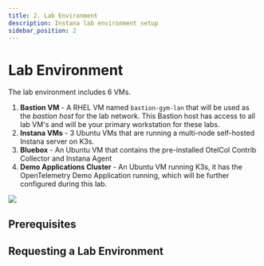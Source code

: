 ```yaml
---
title: 2. Lab Environment
description: Instana lab environment setup
sidebar_position: 2
---
```



# Lab Environment

The lab environment includes 6 VMs.

1. **Bastion VM** - A RHEL VM named `bastion-gym-lan` that will be used as the
   _bastion host_ for the lab network. This Bastion host has access to all lab
   VM's and will be your primary workstation for these labs.
2. **Instana VMs** - 3 Ubuntu VMs that are running a multi-node self-hosted
   Instana server on K3s.
3. **Bluebox** - An Ubuntu VM that contains the pre-installed OtelCol Contrib
   Collector and Instana Agent
4. **Demo Applications Cluster** - An Ubuntu VM running K3s, it has the
   OpenTelemetry Demo Application running, which will be further configured
   during this lab.

![](images/architecture.png)

## Prerequisites

<CreateIbmId />

<LicenseInfo />

## Requesting a Lab Environment

<RequestingLabEnvironment
   environmentName="Jam-in-a-Box: Instana - OpenTelemetry"
   environmentUrl="https://techzone.ibm.com/my/reservations/create/673d043277fa7ddf3fca1c9e"
/>
